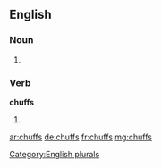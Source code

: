 ==English==

===Noun===
{{head|en}}

# {{plural of|chuff}}

===Verb===
'''chuffs'''

# {{en-third-person singular of|chuff}}

[[Category:English plurals]]

[[ar:chuffs]]
[[de:chuffs]]
[[fr:chuffs]]
[[mg:chuffs]]